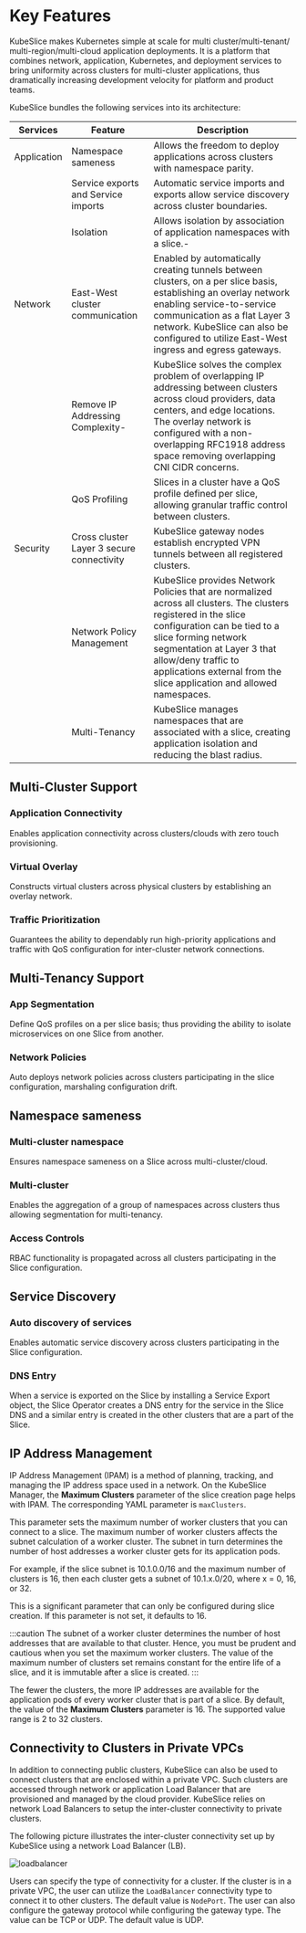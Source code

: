# Key Features

KubeSlice makes Kubernetes simple at scale for multi cluster/multi-tenant/
multi-region/multi-cloud application deployments. It is a platform that combines
network, application, Kubernetes, and deployment services to bring uniformity
across clusters for multi-cluster applications, thus dramatically increasing
development velocity for platform and product teams. 

KubeSlice bundles the following services into its architecture:

[Comment]: <!-- Need to verify this feature list to make sure it's consistent with the product pdf is that is desired -->

| Services | Feature | Description |
|----|----|----|
| Application | Namespace sameness | Allows the freedom to deploy applications across clusters with namespace parity.|
| | Service exports and Service imports | Automatic service imports and exports allow service discovery across cluster boundaries. |
| | Isolation | Allows isolation by association of application namespaces with a slice.- | 
| Network | East-West cluster communication | Enabled by automatically creating tunnels between clusters, on a per slice basis, establishing an overlay network enabling service-to-service communication as a flat Layer 3 network. KubeSlice can also be configured to utilize East-West ingress and egress gateways.|
| | Remove IP Addressing Complexity- | KubeSlice solves the complex problem of overlapping IP addressing between clusters across cloud providers, data centers, and edge locations. The overlay network is configured with a non-overlapping RFC1918 address space removing overlapping CNI CIDR concerns.| 
| | QoS Profiling | Slices in a cluster have a QoS profile defined per slice, allowing granular traffic control between clusters. |
| Security | Cross cluster Layer 3 secure connectivity | KubeSlice gateway nodes establish encrypted VPN tunnels between all registered clusters. |
| | Network Policy Management | KubeSlice provides Network Policies that are normalized across all clusters. The clusters registered in the slice configuration can be tied to a slice forming network segmentation at Layer 3 that allow/deny traffic to applications external from the slice application and allowed namespaces. |
| | Multi-Tenancy | KubeSlice manages namespaces that are associated with a slice, creating application isolation and reducing the blast radius. | |

## Multi-Cluster Support

### Application Connectivity
Enables application connectivity across clusters/clouds
with zero touch provisioning.

### Virtual Overlay
Constructs virtual clusters across physical clusters by establishing
an overlay network.

### Traffic Prioritization
Guarantees the ability to dependably run high-priority applications
and traffic with QoS configuration for inter-cluster network connections.


## Multi-Tenancy Support

### App Segmentation
Define QoS profiles on a per slice basis; thus providing the ability
to isolate microservices on one Slice from another.

### Network Policies
Auto deploys network policies across clusters participating in the slice
configuration, marshaling configuration drift.

## Namespace sameness

### Multi-cluster namespace
Ensures namespace sameness on a Slice across
multi-cluster/cloud.

### Multi-cluster
Enables the aggregation of a group of namespaces across clusters
thus allowing segmentation for multi-tenancy.

### Access Controls
RBAC functionality is propagated across all clusters participating in
the Slice configuration.

## Service Discovery

### Auto discovery of services
Enables automatic service discovery across clusters
participating in the Slice configuration.

### DNS Entry
When a service is exported on the Slice by installing a Service Export object,
the Slice Operator creates a DNS entry for the service in the Slice DNS and a similar entry
is created in the other clusters that are a part of the Slice.

## IP Address Management

IP Address Management (IPAM) is a method of planning, tracking, and managing the IP address space
used in a network. On the KubeSlice Manager, the **Maximum Clusters** parameter of the slice creation
page helps with IPAM. The corresponding YAML parameter is `maxClusters`.

This parameter sets the maximum number of worker clusters that you can connect to a slice. The
maximum number of worker clusters affects the subnet calculation of a worker cluster. The subnet
in turn determines the number of host addresses a worker cluster gets for its application pods.

For example, if the slice subnet is 10.1.0.0/16 and the maximum number of clusters is 16, then each
cluster gets a subnet of 10.1.x.0/20, where x = 0, 16, or 32.

This is a significant parameter that can only be configured during slice creation. If this parameter is
not set, it defaults to 16.

:::caution
The subnet of a worker cluster determines the number of host addresses that are available to that
cluster. Hence, you must be prudent and cautious when you set the maximum worker clusters. The value
of the maximum number of clusters set remains constant for the entire life of a slice, and it is
immutable after a slice is created.
:::

The fewer the clusters, the more IP addresses are available for the application pods
of every worker cluster that is part of a slice. By default, the value of the **Maximum Clusters**
parameter is 16. The supported value range is 2 to 32 clusters.


## Connectivity to Clusters in Private VPCs

In addition to connecting public clusters, KubeSlice can also be used to connect clusters that are enclosed within a private VPC. 
Such clusters are accessed through network or application Load Balancer that are provisioned and managed by the cloud provider. 
KubeSlice relies on network Load Balancers to setup the inter-cluster connectivity to private clusters.

The following picture illustrates the inter-cluster connectivity set up by KubeSlice using a network Load Balancer (LB).

![loadbalancer](/images/version1.2.0/key-features/support-for-private-clusters.png)

Users can specify the type of connectivity for a cluster. If the cluster is in a private VPC, the user can utilize the `LoadBalancer` 
connectivity type to connect it to other clusters. The default value is `NodePort`. The user can also configure the gateway protocol 
while configuring the gateway type. The value can be TCP or UDP. The default value is UDP.